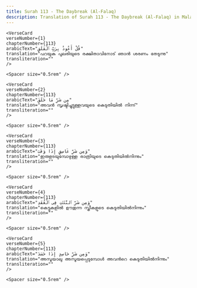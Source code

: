 ```yaml
---
title: Surah 113 - The Daybreak (Al-Falaq)  
description: Translation of Surah 113 - The Daybreak (Al-Falaq) in Malayalam
---
```







    <VerseCard 
    verseNumber={1}
    chapterNumber={113}
    arabicText="قُلْ أَعُوذُ بِرَبِّ ٱلْفَلَقِ"
    translation="പറയുക പുലരിയുടെ രക്ഷിതാവിനോട്‌ ഞാന്‍ ശരണം തേടുന്നു"
    transliteration=""
    />

    <Spacer size="0.5rem" />
                
    <VerseCard 
    verseNumber={2}
    chapterNumber={113}
    arabicText="مِن شَرِّ مَا خَلَقَ"
    translation="അവന്‍ സൃഷ്ടിച്ചുട്ടുള്ളവയുടെ കെടുതിയില്‍ നിന്ന്‌"
    transliteration=""
    />

    <Spacer size="0.5rem" />
                
    <VerseCard 
    verseNumber={3}
    chapterNumber={113}
    arabicText="وَمِن شَرِّ غَاسِقٍ إِذَا وَقَبَ"
    translation="ഇരുളടയുമ്പോഴുള്ള രാത്രിയുടെ കെടുതിയില്‍നിന്നും"
    transliteration=""
    />

    <Spacer size="0.5rem" />
                
    <VerseCard 
    verseNumber={4}
    chapterNumber={113}
    arabicText="وَمِن شَرِّ ٱلنَّفَّٰثَٰتِ فِى ٱلْعُقَدِ"
    translation="കെട്ടുകളില്‍ ഊതുന്ന സ്ത്രീകളുടെ കെടുതിയില്‍നിന്നും"
    transliteration=""
    />

    <Spacer size="0.5rem" />
                
    <VerseCard 
    verseNumber={5}
    chapterNumber={113}
    arabicText="وَمِن شَرِّ حَاسِدٍ إِذَا حَسَدَ"
    translation="അസൂയാലു അസൂയപ്പെടുമ്പോള്‍ അവന്‍റെ കെടുതിയില്‍നിന്നും"
    transliteration=""
    />

    <Spacer size="0.5rem" />
                